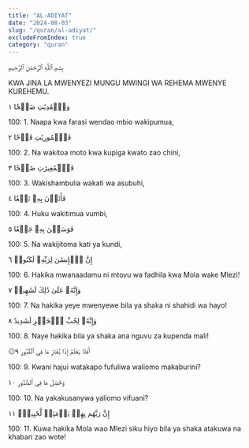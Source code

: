 ```yaml
---
title: "AL-ADIYAT"
date: "2024-08-03"
slug: "/quran/al-adiyat/"
excludeFromIndex: true
category: "quran"
---
```


بِسۡمِ ٱللَّهِ ٱلرَّحۡمَٰنِ ٱلرَّحِيمِ 

KWA JINA LA MWENYEZI MUNGU MWINGI WA REHEMA MWENYE KUREHEMU.

وَٱلۡعَٰدِيَٰتِ ضَبۡحٗا ١ 

100: 1. Naapa kwa farasi wendao mbio wakipumua, 

فَٱلۡمُورِيَٰتِ قَدۡحٗا ٢ 

100: 2. Na wakitoa moto kwa kupiga kwato zao chini, 

فَٱلۡمُغِيرَٰتِ صُبۡحٗا ٣ 

100: 3. Wakishambulia wakati wa asubuhi, 

فَأَثَرۡنَ بِهِۦ نَقۡعٗا ٤ 

100: 4. Huku wakitimua vumbi, 

فَوَسَطۡنَ بِهِۦ جَمۡعًا ٥ 

100: 5. Na wakijitoma kati ya kundi, 

إِنَّ ٱلۡإِنسَٰنَ لِرَبِّهِۦ لَكَنُودٞ ٦ 

100: 6. Hakika mwanaadamu ni mtovu wa fadhila kwa Mola wake Mlezi! 

وَإِنَّهُۥ عَلَىٰ ذَٰلِكَ لَشَهِيدٞ ٧ 

100: 7. Na hakika yeye mwenyewe bila ya shaka ni shahidi wa hayo! 

وَإِنَّهُۥ لِحُبِّ ٱلۡخَيۡرِ لَشَدِيدٌ ٨ 

100: 8. Naye hakika bila ya shaka ana nguvu za kupenda mali! 

۞أَفَلَا يَعۡلَمُ إِذَا بُعۡثِرَ مَا فِي ٱلۡقُبُورِ ٩ 

100: 9. Kwani hajui watakapo fufuliwa waliomo makaburini? 

وَحُصِّلَ مَا فِي ٱلصُّدُورِ ١٠ 

100: 10. Na yakakusanywa yaliomo vifuani? 

إِنَّ رَبَّهُم بِهِمۡ يَوۡمَئِذٖ لَّخَبِيرُۢ ١١ 

100: 11. Kuwa hakika Mola wao Mlezi siku hiyo bila ya shaka atakuwa na khabari zao wote! 




